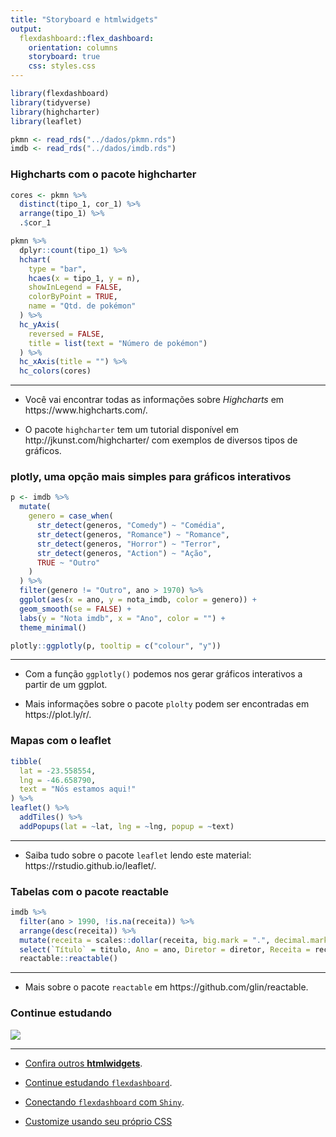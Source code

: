 ```yaml
---
title: "Storyboard e htmlwidgets"
output: 
  flexdashboard::flex_dashboard:
    orientation: columns
    storyboard: true
    css: styles.css
---
```


```r
library(flexdashboard)
library(tidyverse)
library(highcharter)
library(leaflet)

pkmn <- read_rds("../dados/pkmn.rds")
imdb <- read_rds("../dados/imdb.rds")
```

### Highcharts com o pacote highcharter

```r
cores <- pkmn %>% 
  distinct(tipo_1, cor_1) %>% 
  arrange(tipo_1) %>% 
  .$cor_1

pkmn %>%
  dplyr::count(tipo_1) %>% 
  hchart(
    type = "bar", 
    hcaes(x = tipo_1, y = n),
    showInLegend = FALSE,
    colorByPoint = TRUE,
    name = "Qtd. de pokémon"
  ) %>% 
  hc_yAxis(
    reversed = FALSE,
    title = list(text = "Número de pokémon")
  ) %>% 
  hc_xAxis(title = "") %>%
  hc_colors(cores)
```

***

- Você vai encontrar todas as informações sobre *Highcharts* em https://www.highcharts.com/.

- O pacote `highcharter` tem um tutorial disponível em http://jkunst.com/highcharter/ com exemplos de diversos tipos de gráficos.

### plotly, uma opção mais simples para gráficos interativos

```r
p <- imdb %>% 
  mutate(
    genero = case_when(
      str_detect(generos, "Comedy") ~ "Comédia",
      str_detect(generos, "Romance") ~ "Romance",
      str_detect(generos, "Horror") ~ "Terror",
      str_detect(generos, "Action") ~ "Ação",
      TRUE ~ "Outro"
    )
  ) %>% 
  filter(genero != "Outro", ano > 1970) %>% 
  ggplot(aes(x = ano, y = nota_imdb, color = genero)) +
  geom_smooth(se = FALSE) +
  labs(y = "Nota imdb", x = "Ano", color = "") +
  theme_minimal()

plotly::ggplotly(p, tooltip = c("colour", "y"))
```

***

- Com a função `ggplotly()` podemos nos gerar gráficos interativos a partir de um ggplot. 

- Mais informações sobre o pacote `plolty` podem ser encontradas em https://plot.ly/r/.

### Mapas com o leaflet

```r
tibble(
  lat = -23.558554,
  lng = -46.658790,
  text = "Nós estamos aqui!"
) %>% 
leaflet() %>% 
  addTiles() %>%
  addPopups(lat = ~lat, lng = ~lng, popup = ~text)
```

***

- Saiba tudo sobre o pacote `leaflet` lendo este material: https://rstudio.github.io/leaflet/.

### Tabelas com o pacote reactable

```r
imdb %>% 
  filter(ano > 1990, !is.na(receita)) %>% 
  arrange(desc(receita)) %>% 
  mutate(receita = scales::dollar(receita, big.mark = ".", decimal.mark = ",")) %>% 
  select(`Título` = titulo, Ano = ano, Diretor = diretor, Receita = receita) %>% 
  reactable::reactable()
```

***

- Mais sobre o pacote `reactable` em https://github.com/glin/reactable.

### Continue estudando

<img src="https://media.giphy.com/media/JIX9t2j0ZTN9S/giphy.gif">

***

- [Confira outros **htmlwidgets**](http://www.htmlwidgets.org/showcase_leaflet.html).

- [Continue estudando `flexdashboard`](https://rmarkdown.rstudio.com/flexdashboard/).

- [Conectando `flexdashboard` com `Shiny`](https://rmarkdown.rstudio.com/flexdashboard/shiny.html).

- [Customize usando seu próprio CSS](https://rmarkdown.rstudio.com/flexdashboard/using.html#css_styles)

